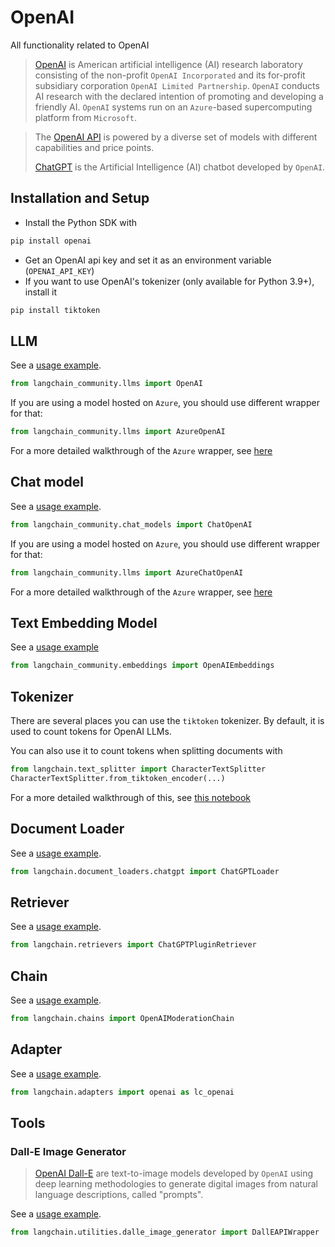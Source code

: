 # OpenAI

All functionality related to OpenAI

>[OpenAI](https://en.wikipedia.org/wiki/OpenAI) is American artificial intelligence (AI) research laboratory 
> consisting of the non-profit `OpenAI Incorporated`
> and its for-profit subsidiary corporation `OpenAI Limited Partnership`. 
> `OpenAI` conducts AI research with the declared intention of promoting and developing a friendly AI. 
> `OpenAI` systems run on an `Azure`-based supercomputing platform from `Microsoft`.

>The [OpenAI API](https://platform.openai.com/docs/models) is powered by a diverse set of models with different capabilities and price points.
> 
>[ChatGPT](https://chat.openai.com) is the Artificial Intelligence (AI) chatbot developed by `OpenAI`.

## Installation and Setup
- Install the Python SDK with
```bash
pip install openai
```
- Get an OpenAI api key and set it as an environment variable (`OPENAI_API_KEY`)
- If you want to use OpenAI's tokenizer (only available for Python 3.9+), install it
```bash
pip install tiktoken
```


## LLM

See a [usage example](/docs/integrations/llms/openai).

```python
from langchain_community.llms import OpenAI
```

If you are using a model hosted on `Azure`, you should use different wrapper for that:
```python
from langchain_community.llms import AzureOpenAI
```
For a more detailed walkthrough of the `Azure` wrapper, see [here](/docs/integrations/llms/azure_openai_example)


## Chat model

See a [usage example](/docs/integrations/chat/openai).

```python
from langchain_community.chat_models import ChatOpenAI
```

If you are using a model hosted on `Azure`, you should use different wrapper for that:
```python
from langchain_community.llms import AzureChatOpenAI
```
For a more detailed walkthrough of the `Azure` wrapper, see [here](/docs/integrations/chat/azure_chat_openai)


## Text Embedding Model

See a [usage example](/docs/integrations/text_embedding/openai)

```python
from langchain_community.embeddings import OpenAIEmbeddings
```


## Tokenizer

There are several places you can use the `tiktoken` tokenizer. By default, it is used to count tokens
for OpenAI LLMs.

You can also use it to count tokens when splitting documents with 
```python
from langchain.text_splitter import CharacterTextSplitter
CharacterTextSplitter.from_tiktoken_encoder(...)
```
For a more detailed walkthrough of this, see [this notebook](/docs/modules/data_connection/document_transformers/text_splitters/split_by_token#tiktoken)

## Document Loader

See a [usage example](/docs/integrations/document_loaders/chatgpt_loader).

```python
from langchain.document_loaders.chatgpt import ChatGPTLoader
```

## Retriever

See a [usage example](/docs/integrations/retrievers/chatgpt-plugin).

```python
from langchain.retrievers import ChatGPTPluginRetriever
```

## Chain

See a [usage example](/docs/guides/safety/moderation).

```python
from langchain.chains import OpenAIModerationChain
```

## Adapter

See a [usage example](/docs/integrations/adapters/openai).

```python
from langchain.adapters import openai as lc_openai
```

## Tools

### Dall-E Image Generator

>[OpenAI Dall-E](https://openai.com/dall-e-3) are text-to-image models developed by `OpenAI` 
> using deep learning methodologies to generate digital images from natural language descriptions, 
> called "prompts".


See a [usage example](/docs/integrations/tools/dalle_image_generator).

```python
from langchain.utilities.dalle_image_generator import DallEAPIWrapper
```
